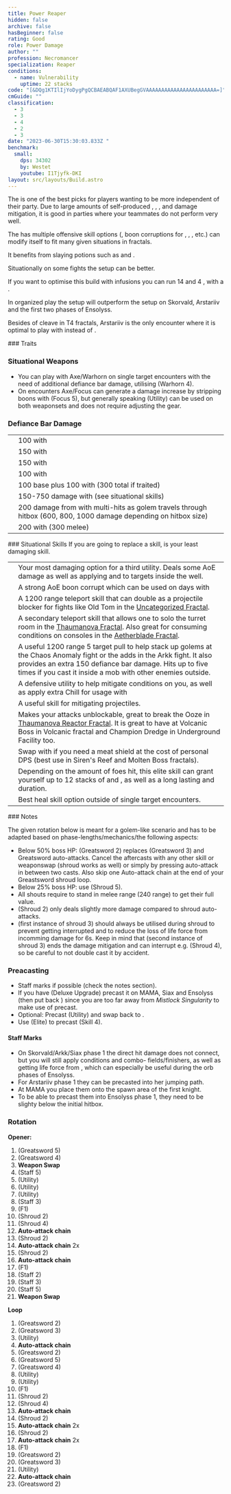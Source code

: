 ```yaml
---
title: Power Reaper
hidden: false
archive: false
hasBeginner: false
rating: Good
role: Power Damage
author: ""
profession: Necromancer
specialization: Reaper
conditions:
  - name: Vulnerability
    uptime: 22 stacks
code: "[&DQg1KTIlIjYoDygPgQCBAEABQAF1AXUBegGVAAAAAAAAAAAAAAAAAAAAAAA=]"
cmGuide: ""
classification:
  - 3
  - 3
  - 4
  - 2
  - 3
date: "2023-06-30T15:30:03.833Z "
benchmark:
  small:
    dps: 34302
    by: Westet
    youtube: I1Tjyfk-DKI
layout: src/layouts/Build.astro
---
```

The <Specialization name="Reaper" text="Power Reaper"/> is one of the best picks for players wanting to be more independent of their party. Due to large amounts of self-produced <Condition name="Vulnerability"/>, <Boon name="Quickness"/>, <Boon name="Might"/>, <Boon name="Stability"/> and damage mitigation, it is good in parties where your teammates do not perform very well.

The <Specialization name="Reaper" text="Power Reaper" /> has multiple offensive skill
options (<Control name="Pull" />, boon corruptions for <Instability name="No Pain, No Gain" />
, <Condition name="Blinded" />, <Condition name="Immobile" />, etc.) <Specialization
  name="Reaper"
  text="Power Reaper"
/> can modify itself to fit many given situations in fractals.

It benefits from slaying potions such as <Item id="50082"/> and <Item name="Impact" type="Sigil"/>.

<Divider text="Equipment" />   

<CharacterWithAr>
<Character title="Eagle Runes" gear='{"attributes":{"profession":"Necromancer","specialization":"Reaper","data":{"Health":23812,"Armor":2192,"Power":3694,"Precision":2153,"Toughness":1225,"Vitality":1460,"Ferocity":1255,"Condition Damage":500,"Expertise":0,"Concentration":225,"Healing Power":0,"Agony Resistance":150,"Condition Duration":0,"Boon Duration":0.15,"Critical Chance":0.999047619047619,"Critical Damage":2.336666666666667,"Power Coefficient":1493,"Power2 Coefficient":2322,"Burning Coefficient":0,"Bleeding Coefficient":0.72,"Poison Coefficient":2.18,"Torment Coefficient":0,"Confusion Coefficient":0,"Flat DPS":0,"Siphon Base Coefficient":139.75,"Alternative Ferocity":300,"Alternative Power":3694,"Alternative Critical Chance":0.999047619047619,"Alternative Critical Damage":2.536666666666667,"Effective Power":24664.232906896337,"NonCrit Effective Power":10561.060187225627,"Power DPS":14179.322190988152,"Alternative Effective Power":30789.089588020157,"Power2 DPS":27528.78938135649,"Siphon DPS":153.72500000000002,"Bleeding Damage":81.25,"Bleeding Stacks":0.72,"Bleeding DPS":58.5,"Burning Damage":325.78125,"Burning Stacks":0,"Burning DPS":0,"Confusion Damage":102.03125,"Confusion Stacks":0,"Confusion DPS":0,"Poison Damage":99.21875,"Poison Stacks":2.18,"Poison DPS":216.29687500000003,"Torment Damage":120,"Torment Stacks":0,"Torment DPS":0,"Damage":42136.63344734464,"Effective Health":103872445.77114429,"Survivability":52807.54741796863,"Effective Healing":390,"Healing":390}},"armor":{"weight":"Light","helmAffix":"Assassin","helmRuneId":24723,"helmRune":"Eagle","helmRuneCount":6,"helmInfusionId":37131,"shouldersAffix":"Berserker","shouldersRuneId":24723,"shouldersRune":"Eagle","shouldersRuneCount":6,"shouldersInfusionId":37131,"coatAffix":"Berserker","coatRuneId":24723,"coatRune":"Eagle","coatRuneCount":6,"coatInfusionId":37131,"glovesAffix":"Berserker","glovesRuneId":24723,"glovesRune":"Eagle","glovesRuneCount":6,"glovesInfusionId":37131,"leggingsAffix":"Berserker","leggingsRuneId":24723,"leggingsRune":"Eagle","leggingsRuneCount":6,"leggingsInfusionId":37131,"bootsAffix":"Berserker","bootsRuneId":24723,"bootsRune":"Eagle","bootsRuneCount":6,"bootsInfusionId":37131},"weapon":{"weapon1MainId":30689,"weapon1MainType":"Greatsword","weapon1MainSigil1Id":24615,"weapon1MainAffix":"Berserker","weapon1MainInfusion1Id":37131,"weapon1MainInfusion2Id":37131,"weapon1MainSigil2Id":24868,"weapon2MainId":30698,"weapon2MainType":"Staff","weapon2MainSigil1Id":24615,"weapon2MainAffix":"Berserker","weapon2MainInfusion1Id":37131,"weapon2MainInfusion2Id":37131,"weapon2MainSigil2Id":24868},"backAndTrinket":{"backItemAffix":"Berserker","backItemInfusion1Id":37131,"backItemInfusion2Id":37131,"amuletAffix":"Berserker","ring1Affix":"Berserker","ring1Infusion1Id":37131,"ring1Infusion2Id":37131,"ring1Infusion3Id":37131,"ring2Affix":"Berserker","ring2Infusion1Id":37131,"ring2Infusion2Id":37131,"ring2Infusion3Id":37131,"accessory1Affix":"Berserker","accessory1InfusionId":37131,"accessory2Affix":"Berserker","accessory2InfusionId":37131},"consumables":{"foodId":91805,"utilityId":77569},"skills":{"healId":10547,"utility1Id":10546,"utility2Id":10607,"utility3Id":29414,"eliteId":10646},"assumedBuffs":{"value":[{"id":"might","type":"Boon"},{"id":"fury","type":"Boon"},{"id":"protection","type":"Boon"},{"id":"vulnerability","type":"Condition"},{"id":"jade-bot","gw2id":96613,"type":"Item"},{"id":"omnipotion","gw2id":79722,"type":"Item"}]},"traits":{"selection":[[914,829,853],[875,894,893],[2020,1969,2021]],"lines":[53,50,34]}}'>


Situationally on some fights the <Item id="24836"/> setup can be better.

If you want to optimise this build with infusions you can run 14 <Item name="Mighty +9 Agony Infusion"/> and 4 <Item name="Precise +9 Agony Infusion"/>, with a <Item id="48081" text="Berserkers Helm"/>.

</Character>
<Character title="Scholar Runes" gear='{"attributes":{"profession":"Necromancer","specialization":"Reaper","data":{"Health":23812,"Armor":2192,"Power":3692,"Precision":2155,"Toughness":1225,"Vitality":1460,"Ferocity":1255,"Condition Damage":500,"Expertise":0,"Concentration":225,"Healing Power":0,"Agony Resistance":150,"Condition Duration":0,"Boon Duration":0.15,"Critical Chance":1,"Critical Damage":2.336666666666667,"Power Coefficient":1493,"Power2 Coefficient":2322,"Burning Coefficient":0,"Bleeding Coefficient":0.72,"Poison Coefficient":2.18,"Torment Coefficient":0,"Confusion Coefficient":0,"Flat DPS":0,"Siphon Base Coefficient":139.75,"Alternative Ferocity":300,"Alternative Power":3692,"Alternative Critical Chance":1,"Alternative Critical Damage":2.536666666666667,"Effective Power":24664.316352713544,"NonCrit Effective Power":10555.342233686251,"Power DPS":14179.370163496851,"Alternative Effective Power":30791.69251936841,"Power2 DPS":27531.116684625897,"Siphon DPS":153.72500000000002,"Bleeding Damage":81.25,"Bleeding Stacks":0.72,"Bleeding DPS":58.5,"Burning Damage":325.78125,"Burning Stacks":0,"Burning DPS":0,"Confusion Damage":102.03125,"Confusion Stacks":0,"Confusion DPS":0,"Poison Damage":99.21875,"Poison Stacks":2.18,"Poison DPS":216.29687500000003,"Torment Damage":120,"Torment Stacks":0,"Torment DPS":0,"Damage":42139.008723122744,"Effective Health":103872445.77114429,"Survivability":52807.54741796863,"Effective Healing":390,"Healing":390}},"armor":{"weight":"Light","helmAffix":"Assassin","helmRuneId":24836,"helmRune":"Scholar","helmRuneCount":6,"helmInfusionId":37131,"shouldersAffix":"Berserker","shouldersRuneId":24836,"shouldersRune":"Scholar","shouldersRuneCount":6,"shouldersInfusionId":37131,"coatAffix":"Berserker","coatRuneId":24836,"coatRune":"Scholar","coatRuneCount":6,"coatInfusionId":37131,"glovesAffix":"Berserker","glovesRuneId":24836,"glovesRune":"Scholar","glovesRuneCount":6,"glovesInfusionId":37131,"leggingsAffix":"Berserker","leggingsRuneId":24836,"leggingsRune":"Scholar","leggingsRuneCount":6,"leggingsInfusionId":37131,"bootsAffix":"Berserker","bootsRuneId":24836,"bootsRune":"Scholar","bootsRuneCount":6,"bootsInfusionId":37131},"weapon":{"weapon1MainId":30689,"weapon1MainType":"Greatsword","weapon1MainSigil1Id":24615,"weapon1MainAffix":"Assassin","weapon1MainInfusion1Id":37131,"weapon1MainInfusion2Id":37131,"weapon1MainSigil2Id":24868,"weapon2MainId":30698,"weapon2MainType":"Staff","weapon2MainSigil1Id":24615,"weapon2MainAffix":"Assassin","weapon2MainInfusion1Id":37131,"weapon2MainInfusion2Id":37131,"weapon2MainSigil2Id":24868},"backAndTrinket":{"backItemAffix":"Assassin","backItemInfusion1Id":37131,"backItemInfusion2Id":37131,"amuletAffix":"Berserker","ring1Affix":"Assassin","ring1Infusion1Id":37131,"ring1Infusion2Id":37131,"ring1Infusion3Id":37131,"ring2Affix":"Assassin","ring2Infusion1Id":37131,"ring2Infusion2Id":37131,"ring2Infusion3Id":37131,"accessory1Affix":"Berserker","accessory1InfusionId":37131,"accessory2Affix":"Berserker","accessory2InfusionId":37131},"consumables":{"foodId":91805,"utilityId":77569},"skills":{"healId":10547,"utility1Id":10546,"utility2Id":10607,"utility3Id":29414,"eliteId":10646},"assumedBuffs":{"value":[{"id":"might","type":"Boon"},{"id":"fury","type":"Boon"},{"id":"protection","type":"Boon"},{"id":"vulnerability","type":"Condition"},{"id":"jade-bot","gw2id":96613,"type":"Item"},{"id":"omnipotion","gw2id":79722,"type":"Item"}]},"traits":{"selection":[[914,829,853],[875,894,893],[2020,1969,2021]],"lines":[53,50,34]}}'>

In organized play the <Item id="24836"/> setup will outperform the <Item id="24723"/> setup on Skorvald, Arstariiv and the first two phases of Ensolyss.

Besides of cleave in T4 fractals, Arstariiv is the only encounter where it is optimal to play with <Item id="24618"/> instead of <Item id="24868"/>. 

</Character>
</CharacterWithAr>

<Divider text="Build" />  

<Grid>
<GridItem sm="7">
### Traits

<Traits traits1Id="53" traits1="Spite" traits1SelectedIds="914,829,853" traits2Id="50" traits2="Soul Reaping" traits2SelectedIds="898,894,893" traits3Id="34" traits3="Reaper" traits3SelectedIds="2020,1969,2021"/>

### Situational Weapons

- You can play with Axe/Warhorn on single target encounters with the need of additional defiance bar damage, utilising  <Skill name="Wail of Doom" /> (Warhorn 4).
- On <Instability name="No Pain, No Gain" /> encounters Axe/Focus can generate a damage increase by stripping boons with  <Skill name="Spinal Shivers" /> (Focus 5), but generally speaking <Skill name="Corrupt Boon" /> (Utility) can be used on both weaponsets and does not require adjusting the gear.

### Defiance Bar Damage

|                                                                        |                                                                            |
| ---------------------------------------------------------------------- | -------------------------------------------------------------------------- |
| <Skill name="Terrify"/>                         | 100 with <Condition name="Fear"/>                                          |
| <Skill name="Executioners Scythe"/>             | 150 with <Control name="Stun"/> 
| <Skill name="Grasping Darkness"/>               | 150 with <Control name="Pull"/>
| <Skill name="Reaper's Mark"/>                   | 100 with <Condition name="Fear"/>
| <Skill name="Wail of Doom"/>                    | 100 base plus 100 with <Condition name="Fear"/> (300 total if traited)   |
| <Skill name="Spectral Grasp"/>                    | 150-750 damage with <Control name="Pull"/> (see situational skills)   |
| <Skill name="Charge" profession="necromancer"/> | 200 damage from <Effect name="knockdown"/> with multi-hits as golem travels through hitbox (600, 800, 1000 damage depending on hitbox size)  |
| <Skill name="Chilled to the Bone!"/>             | 200 with <Control name="Stun"/> (300 melee)


</GridItem>

<GridItem sm="5">
### Situational Skills

<Warning>
  If you are going to replace a skill, <Skill name="Well of Darkness" /> is your
  least damaging skill.
</Warning>

|                                                               |                                                                                                                                                                                                                                                      |
|---------------------------------------------------------------|------------------------------------------------------------------------------------------------------------------------------------------------------------------------------------------------------------------------------------------------------|
| <Skill name="Well of Darkness" size="big" disableText/>       | Your most damaging option for a third utility. Deals some AoE damage as well as applying <Condition name="Blinded" text="Blind"/> and <Condition name="Chilled" text="Chill"/> to targets inside the well.                                           |
| <Skill name="Well of Corruption" size="big" disableText/>     | A strong AoE boon corrupt which can be used on days with<Instability name="No Pain, No Gain" />                                                                                                                                                      |
| <Skill name="Summon flesh Wurm" size="big" disableText/>      | A 1200 range teleport skill that can double as a projectile blocker for fights like Old Tom in the [Uncategorized Fractal](/fractals/uncategorized).                                                                                                 |
| <Skill name="Spectral Walk " size="big" disableText/>         | A secondary teleport skill that allows one to solo the turret room in the [Thaumanova Fractal](/fractals/thaumanova-reactor). Also great for consuming conditions on consoles in the [Aetherblade Fractal](/fractals/aetherblade).                   |
| <Skill name="Spectral Grasp" size="big" disableText/>         | A useful 1200 range 5 target pull to help stack up golems at the Chaos Anomaly fight or the adds in the Arkk fight. It also provides an extra 150 defiance bar damage. Hits up to five times if you cast it inside a mob with other enemies outside. |
| <Skill name="Suffer" size="big" disableText/>                 | A defensive utility to help mitigate conditions on you, as well as apply extra Chill for usage with <Trait name="Cold Shoulder"/>                                                                                                                    |
| <Skill name="Corrosive Poison Cloud" size="big" disableText/> | A useful skill for mitigating projectiles.                                                                                                                                                                                                           |
| <Skill name="Nothing Can Save You" size="big" disableText/>   | Makes your attacks unblockable, great to break the Ooze in [Thaumanova Reactor Fractal](/fractals/thaumanova-reactor). It is great to have at Volcanic Boss in Volcanic fractal and Champion Dredge in Underground Facility too.                     |
| <Skill name="Rise!" size="big" disableText/>                  | Swap with <Skill name="Well of Darkness"/> if you need a meat shield at the cost of personal DPS (best use in Siren's Reef and Molten Boss fractals).                                                                                                |
| <Skill name="Chilled to the Bone!" size="big" disableText/>   | Depending on the amount of foes hit, this elite skill can grant yourself up to 12 stacks of <Boon name="Stability"/> and <Boon name="Might"/>, as well as a long lasting <Boon name="Quickness"/> and <Boon name="Fury"/> duration.                  |
| <Skill name="Your Soul is mine!" size="big" disableText/>   | Best heal skill option outside of single target encounters.                  |

</GridItem>
</Grid>

<Divider text="Rotation / Skill Usage" />
### Notes

The given rotation below is meant for a golem-like scenario and has to be adapted based on phase-lengths/mechanics/the following aspects: 
- Below 50% boss HP: <Skill name="Gravedigger" /> (Greatsword 2) replaces  <Skill name="Death Spiral" /> (Greatsword 3) and Greatsword auto-attacks. 
 Cancel the aftercasts with any other skill or weaponswap (shroud works as well) or simply by pressing auto-attack in between two casts. Also skip one Auto-attack chain at the end of your Greastsword shroud loop.
- Below 25% boss HP: use <Skill name="Executioner's Scythe" /> (Shroud 5).
- All shouts require to stand in melee range (240 range) to get their full value.
- <Skill name="Deaths Charge" /> (Shroud 2) only deals slightly more damage compared to shroud auto-attacks.
- <Skill name="Infusing Terror" /> (first instance of shroud 3) should always be utilised during shroud to prevent getting interrupted and to reduce the loss of life force from incomming damage for 6s. 
Keep in mind that <Skill name="Terrify" /> (second instance of shroud 3) ends the damage mitigation and can interrupt e.g. <Skill name="Soul Spiral" /> (Shroud 4), so be careful to not double cast it by accident.

### Preacasting

- Staff marks if possible (check the notes section).
- If you have <Skill name="Mistfire Wolf" /> (Deluxe Upgrade) precast it on MAMA, Siax and Ensolyss (then put back <Skill name="Lich Form"/>) since you are too far away from _Mistlock Singularity_ to make use of <Skill name="Lich Form" disableText/> precast.
- Optional: Precast <Skill name="Rise" /> (Utility) and swap back to <Skill name="You are all Weaklings!" />.
- Use <Skill name="Lich Form"/> (Elite) to precast <Skill id="10636"/> (Skill 4).

#### Staff Marks

- On Skorvald/Arkk/Siax phase 1 the direct hit damage does not connect, but you will still apply conditions and combo- fields/finishers, as well as getting life force from <Trait name="Soul Marks"/>, which can especially be useful during the orb phases of Ensolyss.
- For Arstariiv phase 1 they can be precasted into her jumping path.
- At MAMA you place them onto the spawn area of the first knight.
- To be able to precast them into Ensolyss phase 1, they need to be slighty below the initial hitbox.

### Rotation
<Grid>
<GridItem sm="7">

**Opener:**

1. <Skill name="Grasping Darkness" /> (Greatsword 5)
2. <Skill name="Nightfall" /> (Greatsword 4)
3. **Weapon Swap**
4. <Skill name="Reaper's Mark" /> (Staff 5)
5. <Skill name="Well of Darkness" /> (Utility)
6. <Skill name="Well of Suffering" /> (Utility)
7. <Skill name="You are all Weaklings!" /> (Utility)
8. <Skill name="Chillblains" /> (Staff 3)
9. <Skill name="Reapers Shroud" /> (F1)
10. <Skill name="Deaths Charge" /> (Shroud 2)
11. <Skill name="Soul Spiral" /> (Shroud 4)
12. **Auto-attack chain**
13. <Skill name="Deaths Charge" /> (Shroud 2)
14.  **Auto-attack chain** 2x
15.  <Skill name="Deaths Charge" /> (Shroud 2)
16.  **Auto-attack chain**
17. <Skill name="Exit Reapers Shroud" /> (F1)
18.  <Skill name="Mark of Blood" /> (Staff 2)
19. <Skill name="Chillblains" /> (Staff 3)
20. <Skill name="Reaper's Mark" /> (Staff 5)
21. **Weapon Swap**

</GridItem>
<GridItem sm="5">

**Loop**

1. <Skill name="Gravedigger" /> (Greatsword 2)
2. <Skill name="Death Spiral" /> (Greatsword 3)
3. <Skill name="You are all Weaklings!" /> (Utility)
4. **Auto-attack chain**
5. <Skill name="Gravedigger" /> (Greatsword 2)
6. <Skill name="Grasping Darkness" /> (Greatsword 5)
7. <Skill name="Nightfall" /> (Greatsword 4)
8. <Skill name="Well of Darkness" /> (Utility)
9. <Skill name="Well of Suffering" /> (Utility)
10. <Skill name="Reapers Shroud" /> (F1)
11. <Skill name="Deaths Charge" /> (Shroud 2)
12. <Skill name="Soul Spiral" /> (Shroud 4)
13. **Auto-attack chain**
14. <Skill name="Deaths Charge" /> (Shroud 2)
15.  **Auto-attack chain** 2x
16.  <Skill name="Deaths Charge" /> (Shroud 2)
17.  **Auto-attack chain** 2x
18. <Skill name="Exit Reapers Shroud" /> (F1)
19. <Skill name="Gravedigger" /> (Greatsword 2)
20. <Skill name="Death Spiral" /> (Greatsword 3)
21. <Skill name="You are all Weaklings!" /> (Utility)
22. **Auto-attack chain**
23. <Skill name="Gravedigger" /> (Greatsword 2)

</GridItem>
</Grid>
